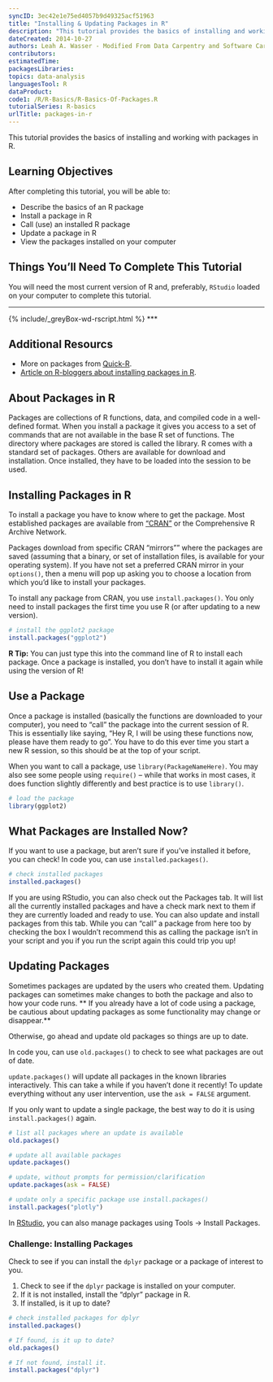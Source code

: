 ```yaml
---
syncID: 3ec42e1e75ed4057b9d49325acf51963
title: "Installing & Updating Packages in R"
description: "This tutorial provides the basics of installing and working with packages in R."
dateCreated: 2014-10-27
authors: Leah A. Wasser - Modified From Data Carpentry and Software Carpentry 
contributors:
estimatedTime:
packagesLibraries:
topics: data-analysis
languagesTool: R
dataProduct:
code1: /R/R-Basics/R-Basics-Of-Packages.R
tutorialSeries: R-basics
urlTitle: packages-in-r
---
```


This tutorial provides the basics of installing and working with packages in R.

<div id="ds-objectives" markdown="1">

## Learning Objectives
After completing this tutorial, you will be able to: 

* Describe the basics of an R package
* Install a package in R
* Call (use) an installed R package
* Update a package in R
* View the packages installed on your computer 

## Things You’ll Need To Complete This Tutorial
You will need the most current version of R and, preferably, `RStudio` loaded
on your computer to complete this tutorial.


****

{% include/_greyBox-wd-rscript.html %}
***

## Additional Resourcs

* More on packages from <a href="http://www.statmethods.net/interface/packages.html" target="_blank">Quick-R</a>.
* <a href="http://www.r-bloggers.com/installing-r-packages/" target="_blank">Article on R-bloggers about installing packages in R</a>. 


</div>

## About Packages in R

Packages are collections of R functions, data, and compiled code in a 
well-defined format. When you install a package it gives you access to a set 
of commands that are not available in the base R set of functions. The directory
where packages are stored is called the library. R comes with a standard set of 
packages. Others are available for download and installation. Once installed, 
they have to be loaded into the session to be used.

## Installing Packages in R
To install a package you have to know where to get the package.  Most established
packages are available from 
<a href="http://cran.r-project.org/" target="_blank">"CRAN"</a> or the Comprehensive
R Archive Network. 

Packages download from specific CRAN "mirrors"" where the packages are saved 
(assuming that a binary, or set of installation files, is available for your 
operating system). If you have not set a preferred CRAN mirror in your 
`options()`, then a menu will pop up asking you to choose a location from which 
you'd like to install your packages.

To install any package from CRAN, you use `install.packages()`.  You only need to 
install packages the first time you use R (or after updating to a new version). 

``` r
# install the ggplot2 package
install.packages("ggplot2")  
```

<div id="ds-dataTip" markdown="1">
<i class="fa fa-star"></i>**R Tip:** You can just type this into the command 
line of R to install each package. Once a package is installed, you don't have 
to install it again while using the version of R!
</div>


## Use a Package

Once a package is installed (basically the functions are downloaded to your 
computer), you need to "call" the package into the current session of R.  This 
is essentially like saying, "Hey R, I will be using these functions now, please 
have them ready to go".  You have to do this ever time you start a new R session,
so this should be at the top of your script. 

When you want to call a package, use `library(PackageNameHere)`. You may also 
see some people using `require()` -- while that works in most cases, it does 
function slightly differently and best practice is to use `library()`.  

``` r
# load the package
library(ggplot2)
```
 
## What Packages are Installed Now? 

If you want to use a package, but aren't sure if you've installed it before,
you can check! In code you, can use `installed.packages()`.  

``` r

# check installed packages
installed.packages()
```

If you are using RStudio, you can also check out the Packages tab. It will list
all the currently installed packages and have a check mark next to them if they 
are currently loaded and ready to use. You can also update and install packages
from this tab.  While you can "call" a package from here too by checking the box
I wouldn't recommend this as calling the package isn't in your script and you 
if you run the script again this could trip you up!

## Updating Packages

Sometimes packages are updated by the users who created them. Updating packages 
can sometimes make changes to both the package and also to how your code runs. 
** If you already have a lot of code using a package, be cautious about updating 
packages as some functionality may change or disappear.**  

Otherwise, go ahead and update old packages so things are up to date.

In code you, can use `old.packages()` to check to see what packages are out of 
date. 

`update.packages()` will update all packages in the known libraries 
interactively. This can take a while if you haven't done it recently! To update 
everything without any user intervention, use the `ask = FALSE` argument.

If you only want to update a single package, the best way to do it is using
`install.packages()` again.

``` r

# list all packages where an update is available
old.packages()

# update all available packages
update.packages()

# update, without prompts for permission/clarification
update.packages(ask = FALSE)

# update only a specific package use install.packages()
install.packages("plotly")

```

In <a href="http://www.rstudio.com/" target="_blank">RStudio</a>, you can also 
manage packages using Tools -> Install Packages.

<div id="ds-challenge" markdown="1">

### Challenge: Installing Packages

Check to see if you can install the `dplyr` package or a package of interest to
you. 

1. Check to see if the `dplyr` package is installed on your computer.
1. If it is not installed, install the "dplyr" package in R.
1. If installed, is it up to date? 

</div>

``` r

# check installed packages for dplyr
installed.packages()

# If found, is it up to date? 
old.packages()

# If not found, install it. 
install.packages("dplyr")

```


